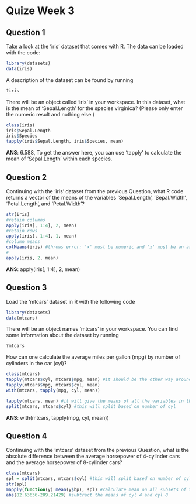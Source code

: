 Quize Week 3
=============

## Question 1
Take a look at the 'iris' dataset that comes with R. The data can be loaded with the code:

```r
library(datasets)
data(iris)
```

A description of the dataset can be found by running

```r
?iris
```

There will be an object called 'iris' in your workspace. In this dataset, what is the mean of 'Sepal.Length' for the species virginica? (Please only enter the numeric result and nothing else.)

```r
class(iris)
iris$Sepal.Length
iris$Species
tapply(iris$Sepal.Length, iris$Species, mean)
```

**ANS**: 6.588, To get the answer here, you can use 'tapply' to calculate the mean of 'Sepal.Length' within each species.

## Question 2

Continuing with the 'iris' dataset from the previous Question, what R code returns a vector of the means of the variables 'Sepal.Length', 'Sepal.Width', 'Petal.Length', and 'Petal.Width'?

```r
str(iris)
#retain columns
apply(iris[, 1:4], 2, mean)
#retain rows
apply(iris[, 1:4], 1, mean)
#column means
colMeans(iris) #throws error: 'x' must be numeric and 'x' must be an array of at least two dimensions
#
apply(iris, 2, mean)

```

**ANS**: apply(iris[, 1:4], 2, mean)

## Question 3

Load the 'mtcars' dataset in R with the following code

```r
library(datasets)
data(mtcars)
```
There will be an object names 'mtcars' in your workspace. You can find some information about the dataset by running
```r
?mtcars
```
How can one calculate the average miles per gallon (mpg) by number of cylinders in the car (cyl)?

```r
class(mtcars)
tapply(mtcars$cyl, mtcars$mpg, mean) #it should be the other way around
tapply(mtcars$mpg, mtcars$cyl, mean)
with(mtcars, tapply(mpg, cyl, mean))

lapply(mtcars, mean) #it will give the means of all the variables in the dataset
split(mtcars, mtcars$cyl) #this will split based on number of cyl
```

**ANS**: with(mtcars, tapply(mpg, cyl, mean))

## Question 4

Continuing with the 'mtcars' dataset from the previous Question, what is the absolute difference between the average horsepower of 4-cylinder cars and the average horsepower of 8-cylinder cars?

```r
class(mtcars)
spl = split(mtcars, mtcars$cyl) #this will split based on number of cyl
str(spl)
mapply(function(y) mean(y$hp), spl) #calculate mean on all subsets of the list on hp column 
abs(82.63636-209.21429) #subtract the means of cyl 4 and cyl 8 
```
